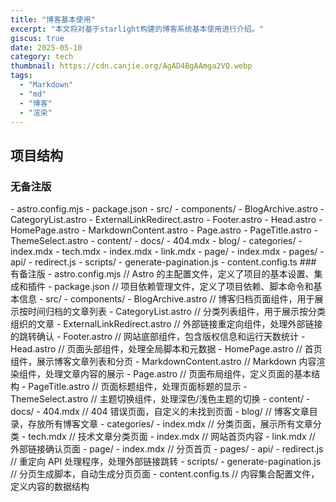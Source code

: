 ```yaml
---
title: "博客基本使用"
excerpt: "本文将对基于starlight构建的博客系统基本使用进行介绍。"
giscus: true
date: 2025-05-10
category: tech
thumbnail: https://cdn.canjie.org/AgAD4BgAAmga2VQ.webp
tags:
  - "Markdown"
  - "md"
  - "博客"
  - "渲染"
---
```



## 项目结构

### 无备注版
<FileTree>
- astro.config.mjs
- package.json
- src/
  - components/
    - BlogArchive.astro
    - CategoryList.astro
    - ExternalLinkRedirect.astro
    - Footer.astro
    - Head.astro
    - HomePage.astro
    - MarkdownContent.astro
    - Page.astro
    - PageTitle.astro
    - ThemeSelect.astro
  - content/
    - docs/
      - 404.mdx
      - blog/
      - categories/
        - index.mdx
        - tech.mdx
      - index.mdx
      - link.mdx
      - page/
        - index.mdx
  - pages/
    - api/
      - redirect.js
  - scripts/
    - generate-pagination.js
  - content.config.ts
</FileTree>
### 有备注版

<FileTree>
- astro.config.mjs                // Astro 的主配置文件，定义了项目的基本设置、集成和插件
- package.json                    // 项目依赖管理文件，定义了项目依赖、脚本命令和基本信息
- src/
  - components/
    - BlogArchive.astro           // 博客归档页面组件，用于展示按时间归档的文章列表
    - CategoryList.astro          // 分类列表组件，用于展示按分类组织的文章
    - ExternalLinkRedirect.astro  // 外部链接重定向组件，处理外部链接的跳转确认
    - Footer.astro               // 网站底部组件，包含版权信息和运行天数统计
    - Head.astro                 // 页面头部组件，处理全局脚本和元数据
    - HomePage.astro             // 首页组件，展示博客文章列表和分页
    - MarkdownContent.astro      // Markdown 内容渲染组件，处理文章内容的展示
    - Page.astro                 // 页面布局组件，定义页面的基本结构
    - PageTitle.astro            // 页面标题组件，处理页面标题的显示
    - ThemeSelect.astro          // 主题切换组件，处理深色/浅色主题的切换
  - content/
    - docs/
      - 404.mdx                  // 404 错误页面，自定义的未找到页面
      - blog/                    // 博客文章目录，存放所有博客文章
      - categories/
        - index.mdx             // 分类页面，展示所有文章分类
        - tech.mdx              // 技术文章分类页面
      - index.mdx               // 网站首页内容
      - link.mdx                // 外部链接确认页面
      - page/
        - index.mdx             // 分页首页
  - pages/
    - api/
      - redirect.js             // 重定向 API 处理程序，处理外部链接跳转
  - scripts/
    - generate-pagination.js     // 分页生成脚本，自动生成分页页面
  - content.config.ts           // 内容集合配置文件，定义内容的数据结构
</FileTree>
